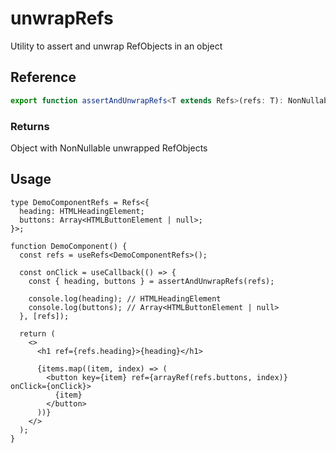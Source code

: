 
<Meta title="assertAndUnwrapRefs/docs" />

# unwrapRefs

Utility to assert and unwrap RefObjects in an object

## Reference

```ts
export function assertAndUnwrapRefs<T extends Refs>(refs: T): NonNullableRecord<UnwrapRefs<T>>;
```

### Returns

Object with NonNullable unwrapped RefObjects

## Usage

```tsx
type DemoComponentRefs = Refs<{
  heading: HTMLHeadingElement;
  buttons: Array<HTMLButtonElement | null>;
}>;

function DemoComponent() {
  const refs = useRefs<DemoComponentRefs>();

  const onClick = useCallback(() => {
    const { heading, buttons } = assertAndUnwrapRefs(refs);

    console.log(heading); // HTMLHeadingElement
    console.log(buttons); // Array<HTMLButtonElement | null>
  }, [refs]);

  return (
    <>
      <h1 ref={refs.heading}>{heading}</h1>

      {items.map((item, index) => (
        <button key={item} ref={arrayRef(refs.buttons, index)} onClick={onClick}>
          {item}
        </button>
      ))}
    </>
  );
}
```
